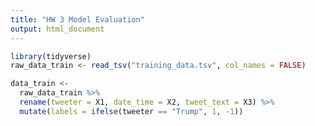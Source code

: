 ```yaml
---
title: "HW 3 Model Evaluation"
output: html_document
---
```


```r
library(tidyverse)
raw_data_train <- read_tsv("training_data.tsv", col_names = FALSE)
```

```r
data_train <- 
  raw_data_train %>% 
  rename(tweeter = X1, date_time = X2, tweet_text = X3) %>%
  mutate(labels = ifelse(tweeter == "Trump", 1, -1))

```